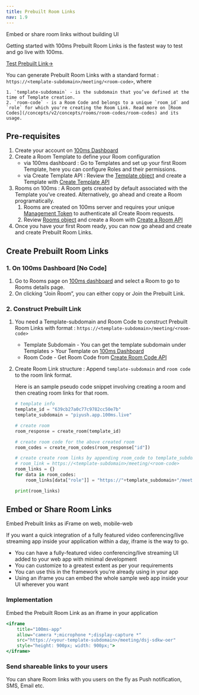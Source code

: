 ```yaml
---
title: Prebuilt Room Links
nav: 1.9
---
```

Embed or share room links without building UI

Getting started with 100ms Prebuilt Room Links is the fastest way to test and go live with 100ms. 

[Test Prebuilt Link→](https://examples-videoconferencing.app.100ms.live/meeting/tmz-qdi-cyp)

You can generate Prebuilt Room Links with a standard format : `https://<template-subdomain>/meeting/<room-code>`, where

    1. `template-subdomain` - is the subdomain that you’ve defined at the time of Template creation. 
    2. `room-code` - is a Room Code and belongs to a unique `room_id` and `role` for which you're creating the Room Link. Read more on [Room Codes](/concepts/v2/concepts/rooms/room-codes/room-codes) and its usage.

## Pre-requisites

1. Create your account on [100ms Dashboard](https://dashboard.100ms.live/login)
2. Create a Room Template to define your Room configuration
    - via 100ms dashboard : Go to Templates and set up your first Room Template, here you can configure Roles and their permissions. 
    - via Create Template API : Review the [Template object](https://www.100ms.live/docs/server-side/v2/api-reference/policy/template-object) and create a Template with [Create Template API](https://www.100ms.live/docs/server-side/v2/api-reference/policy/create-template-via-api)
3. Rooms on 100ms : A Room gets created by default associated with the Template you’ve created. Alternatively, go ahead and create a Room programatically.
    1. Rooms are created on 100ms server and requires your unique [Management Token](https://www.100ms.live/docs/concepts/v2/concepts/security-and-tokens#management-token-for-rest-api) to authenticate all Create Room requests.
    2. Review [Rooms object](https://www.100ms.live/docs/server-side/v2/api-reference/Rooms/object) and create a Room with [Create a Room API](https://www.100ms.live/docs/server-side/v2/api-reference/Rooms/create-via-api)
4. Once you have your first Room ready, you can now go ahead and create and create Prebuilt Room Links.

## Create Prebuilt Room Links

### 1. On 100ms Dashboard [No Code]

1. Go to Rooms page on [100ms dashboard](https://dashboard.100ms.live/dashboard) and select a Room to go to Rooms details page.
2. On clicking “Join Room”, you can either copy or Join the Prebuilt Link.

### 2. Construct Prebuilt Link

1. You need a Template-subdomain and Room Code to construct Prebuilt Room Links with format : `https://<template-subdomain>/meeting/<room-code>`

    - Template Subdomain - You can get the template subdomain under Templates > Your Template on [100ms Dashboard](https://dashboard.100ms.live/dashboard)
    - Room Code - Get Room Code from [Create Room Code API](/server-side/v2/api-reference/Rooms/create-via-api) 
        
2. Create Room Link structure : Append `template-subdomain` and `room code` to the room link format.
   
   Here is an sample pseudo code snippet involving creating a room and then creating room links for that room.
    
    ```python
    # template info
    template_id = "639cb27a0c77c9782cc50e7b"
    template_subdomain = "piyush.app.100ms.live"
    
    # create room 
    room_response = create_room(template_id)
    
    # create room code for the above created room
    room_codes = create_room_codes(room_response["id"])
    
    # create create room links by appending room_code to template_subdomain
    # room_link = https://<template-subdomain>/meeting/<room-code>
    room_links = {}
    for data in room_codes:
    	room_links[data["role"]] = "https://"+template_subdomain+"/meeting/"+data["code"]
    
    print(room_links)
    ```

## Embed or Share Room Links

Embed Prebuilt links as iFrame on web, mobile-web

If you want a quick integration of a fully featured video conferencing/live streaming app inside your application within a day, iframe is the way to go.

<FlexContainer>
<Callout icon="link" title="iFrame integration benefits">


- You can have a fully-featured video conferencing/live streaming UI added to your web app with minimal development
- You can customize to a greatest extent as per your requirements
- You can use this in the framework you're already using in your app
- Using an iframe you can embed the whole sample web app inside your UI wherever you want

</Callout>
</FlexContainer>

### Implementation

Embed the Prebuilt Room Link as an iframe in your application

```jsx
<iframe
    title="100ms-app"
    allow="camera *;microphone *;display-capture *"
    src="https://<your-template-subdomain>/meeting/dsj-sdkw-oer"
    style="height: 900px; width: 900px;">
</iframe>
```

### Send shareable links to your users

You can share Room links with you users on the fly as Push notification, SMS, Email etc.
